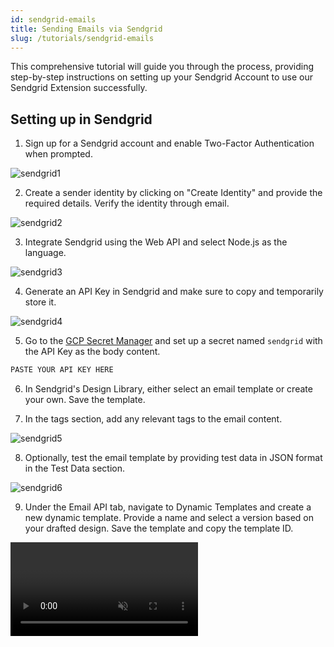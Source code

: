 ```yaml
---
id: sendgrid-emails
title: Sending Emails via Sendgrid
slug: /tutorials/sendgrid-emails
---
```




This comprehensive tutorial will guide you through the process, providing step-by-step instructions on setting up your Sendgrid Account to use our Sendgrid Extension successfully.

## Setting up in Sendgrid

1. Sign up for a Sendgrid account and enable Two-Factor Authentication when prompted.
<img src={sendgrid1} alt="sendgrid1" />

2. Create a sender identity by clicking on "Create Identity" and provide the required details. Verify the identity through email.
<img src={sendgrid2} alt="sendgrid2" />

3. Integrate Sendgrid using the Web API and select Node.js as the language.
<img src={sendgrid3} alt="sendgrid3" />

4. Generate an API Key in Sendgrid and make sure to copy and temporarily store it.
<img src={sendgrid4} alt="sendgrid4" />

5. Go to the [GCP Secret Manager](https://console.cloud.google.com/security/secret-manager) and set up a secret named `sendgrid` with the API Key as the body content.

```js
PASTE YOUR API KEY HERE
```

6. In Sendgrid's Design Library, either select an email template or create your own. Save the template.

7. In the tags section, add any relevant tags to the email content.
<img src={sendgrid5} alt="sendgrid5" />

8. Optionally, test the email template by providing test data in JSON format in the Test Data section.
<img src={sendgrid6} alt="sendgrid6" />

9. Under the Email API tab, navigate to Dynamic Templates and create a new dynamic template. Provide a name and select a version based on your drafted design. Save the template and copy the template ID.

<Video url={videoUrl} playing loop muted playsinline controls />